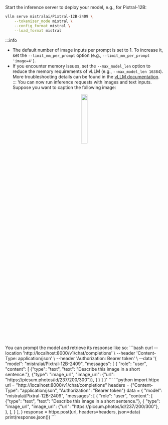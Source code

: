 
Start the inference server to deploy your model, e.g., for Pixtral-12B:
```bash
vllm serve mistralai/Pixtral-12B-2409 \
    --tokenizer_mode mistral \
    --config_format mistral \
    --load_format mistral
```
:::info
- The default number of image inputs per prompt is set to 1. To increase it, set the `--limit_mm_per_prompt` option (e.g., `--limit_mm_per_prompt 'image=4'`).
- If you encounter memory issues, set the `--max_model_len` option to reduce the memory requirements of vLLM (e.g., `--max_model_len 16384`). More troubleshooting details can be found in the [vLLM documentation](https://qwen.readthedocs.io/en/latest/deployment/vllm.html#troubleshooting).
:::
You can now run inference requests with images and text inputs. Suppose you want to caption the following image:
<center>
    <a href="https://picsum.photos/id/237/512/512"><img alt="" src="/img/doggo.png" width="20%"/></a>
</center>
<br/>
You can prompt the model and retrieve its response like so:
<Tabs>
    <TabItem value="vllm-infer-pixtral-curl" label="cURL">
        ```bash
        curl --location 'http://localhost:8000/v1/chat/completions' \
            --header 'Content-Type: application/json' \
            --header 'Authorization: Bearer token' \
            --data '{
                "model": "mistralai/Pixtral-12B-2409",
                "messages": [
                    {
                        "role": "user",
                        "content": [
                            {"type": "text", "text": "Describe this image in a short sentence."},
                            {"type": "image_url", "image_url": {"url": "https://picsum.photos/id/237/200/300"}},
                        ]
                    }
                ]
            }'
        ```
    </TabItem>
    <TabItem value="vllm-infer-pixtral-python" label="Python">
        ```python
        import httpx
        url = "http://localhost:8000/v1/chat/completions"
        headers = {"Content-Type": "application/json", "Authorization": "Bearer token"}
        data = {
            "model": "mistralai/Pixtral-12B-2409",
            "messages": [
                {
                    "role": "user",
                    "content": [
                        {"type": "text", "text": "Describe this image in a short sentence."},
                        {
                            "type": "image_url",
                            "image_url": {"url": "https://picsum.photos/id/237/200/300"},
                        },
                    ],
                }
            ],
        }
        response = httpx.post(url, headers=headers, json=data)
        print(response.json())
        ```
    </TabItem>
</Tabs>